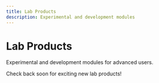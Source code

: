 ```yaml
---
title: Lab Products
description: Experimental and development modules
---
```


# Lab Products

Experimental and development modules for advanced users.

Check back soon for exciting new lab products!
